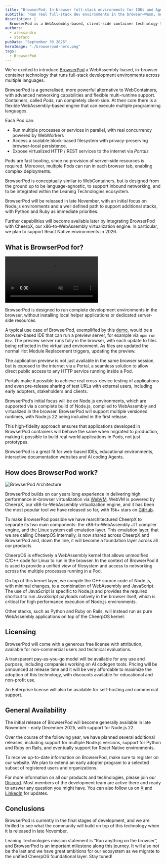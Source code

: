 ```yaml
---
title: "BrowserPod: In-browser full-stack environments for IDEs and Agents via Wasm"
subtitle: "Run real full-stack dev environments in the browser—Wasm, networking, multi-runtime."
description: |
  BrowserPod is a WebAssembly-based, client-side container technology that brings full-stack development environments to the browser. Pods run multiple processes with real concurrency, have a persistent block filesystem, and public HTTP endpoints via Portals. Launching with Node.js 22 and with short-term support for Python and Ruby planned, BrowserPod is perfect for web IDEs, interactive docs, and AI coding agents.
authors:
  - alessandro
  - stefano
pubDate: "September 30 2025"
heroImage: "./browserpod-hero.png"
tags:
  - BrowserPod
---
```



We’re excited to introduce [BrowserPod](https://browserpod.io) a WebAssembly-based, in-browser container technology that runs full-stack development environments across multiple languages.

<div class="flex items-center gap-2 flex-wrap">
  <LinkButton
    type="primary"
    href="https://browserpod.io"
    label="Learn more"
    iconRight="mi:arrow-right"
  />

  <LinkButton
    type="discord"
    href={DISCORD_URL}
    iconLeft="fa-brands:discord"
    label="Join the Discord server"
  />
</div>

BrowserPod is a generalised, more powerful alternative to WebContainers, with advanced networking capabilities and flexible multi-runtime support. Containers, called _Pods_, run completely client-side. At their core there is a flexible WebAssembly-based engine that can execute multiple programming languages.

Each Pod can:

- Run multiple processes or services in parallel, with real concurrency powered by WebWorkers
- Access a scalable block-based filesystem with privacy-preserving browser-local persistence.
- Expose virtualized HTTP / REST services to the internet via _Portals_

Pods are fast booting, since no provision of server-side resources is required. Moreover, multiple Pods can run in each browser tab, enabling complex deployments.

BrowserPod is conceptually similar to WebContainers, but is designed from the ground up to be language-agnostic, to support inbound networking, and to be integrated within the Leaning Technologies ecosystem.

BrowserPod will be released in late November, with an initial focus on Node.js environments and a well defined path to support additional stacks, with Python and Ruby as immediate priorities.

Further capabilities will become available later by integrating BrowserPod with CheerpX, our x86-to-WebAssembly virtualization engine. In particular, we plan to support React Native environments in 2026.

## What is BrowserPod for?

<video controls autoplay loop muted playsinline>
        <source src="./browserpod_demo.mp4" type="video/mp4" />
</video>

BrowserPod is designed to run complete development environments in the browser, without installing local helper applications or dedicated server-side resources.

A typical use case of BrowserPod, exemplified by this [demo](https://vitedemo.browserpod.io/), would be a browser-based IDE that can run a preview server, for example via `npm run dev`. The preview server runs fully in the browser, with each update to files being reflected in the virtualized environment. As files are updated the normal Hot Module Replacement triggers, updating the preview.

The application preview is not just available in the same browser session, but is exposed to the internet via a Portal, a seamless solution to allow direct public access to any HTTP service running inside a Pod.

Portals make it possible to achieve real cross-device testing of applications and even pre-release sharing of test URLs with external users, including early adopters, stakeholders and clients.

BrowserPod’s initial focus will be on Node.js environments, which are supported via a complete build of Node.js, compiled to WebAssembly and virtualized in the browser. BrowserPod will support multiple versioned runtimes, with Node.js 22 being included in the first release.

This high-fidelity approach ensures that applications developed in BrowserPod containers will behave the same when migrated to production, making it possible to build real-world applications in Pods, not just prototypes.

BrowserPod is a great fit for web-based IDEs, educational environments, interactive documentation websites and AI coding Agents.

## How does BrowserPod work?

![BrowserPod Architecture](./Browserpod-diagram.png)

BrowserPod builds on our years long experience in delivering high performance in-browser virtualization via [WebVM](https://webvm.io). WebVM is powered by CheerpX, our x86-to-WebAssembly virtualization engine, and it has been the most popular tool we have released so far, with 15k+ stars on [GitHub](https://github.com/leaningtech/webvm).

To make BrowserPod possible we have rearchitectured CheerpX to separate its two main components: the x86-to-WebAssembly JIT compiler engine, and the Linux system call emulation layer. This emulation layer, that we are calling CheerpOS internally, is now shared across CheerpX and BrowserPod and, down the line, it will become a foundation layer across all our products.

CheerpOS is effectively a WebAssembly kernel that allows unmodified C/C++ code for Linux to run in the browser. In the context of BrowserPod it is used to provide a unified view of filesystem and access to networking across the multiple processes running in a Pod.

On top of this kernel layer, we compile the C++ source code of Node.js, with minimal changes, to a combination of WebAssembly and JavaScript. The use of JavaScript is specific to Node.js and provides the required shortcut to run JavaScript payloads natively in the browser itself, which is critical for high performance execution of Node.js environments.

Other stacks, such as Python and Ruby on Rails, will instead run as pure WebAssembly applications on top of the CheerpOS kernel.

## Licensing

BrowserPod will come with a generous free license with attribution, available for non-commercial users and technical evaluations.

A transparent pay-as-you-go model will be available for any use and purpose, including companies working on AI codegen tools. Pricing will be announced at release time and it will be very affordable to maximize the adoption of this technology, with discounts available for educational and non-profit use.

An Enterprise license will also be available for self-hosting and commercial support.

## General Availability

The initial release of BrowserPod will become generally available in late November - early December 2025, with support for Node.js 22.

Over the course of the following year, we have planned several additional releases, including support for multiple Node.js versions, support for Python and Ruby on Rails, and eventually support for React Native environments.

To receive up-to-date information on BrowserPod, make sure to register on our website. We plan to extend an early adopter program to a selected subset of registered users and organizations.

For more information on all our products and technologies, please join our [Discord](https://discord.leaningtech.com). Most members of the development team are active there and ready to answer any question you might have. You can also follow us on [X](https://x.com/leaningtech) and [LinkedIn](https://www.linkedin.com/company/leaning-technologies-ltd/) for updates.

## Conclusions

BrowserPod is currently in the final stages of development, and we are thrilled to see what the community will build on top of this technology when it is released in late November.

Leaning Technologies mission statement is “Run anything on the browser”, and BrowserPod is an important milestone along this journey. It will also not be the last and we have great ambitions for our ecosystem as we migrate to the unified CheerpOS foundational layer. Stay tuned!
